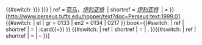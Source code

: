 {{#switch:{{{5| {{{4| {{{3|}}} }}} }}} | ref = [[荷马]]，''[[伊利亚特]]''&nbsp; | shortref = ''[[伊利亚特]]''&nbsp; | = }}[http://www.perseus.tufts.edu/hopper/text?doc=Perseus:text:1999.01.{{#switch: {{{2|}}} | el | gr = 0133 | en2 = 0134 | 0217 }}:book={{{2|1}}}{{#switch:{{{3|}}} | ref | shortref | = | &#58;card{{=}}{{{3}}} }} {{{2|1}}}{{#switch: {{{3|}}} | ref | shortref | = | .{{{3}}} }}{{#switch: {{{4|}}} | ref | shortref | = | –{{{4}}} }}]